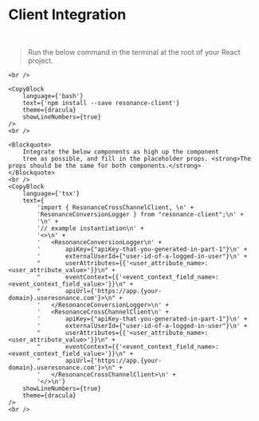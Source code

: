 
# Client Integration

<Theme>
    <br/>
    <Blockquote>
        Run the below command in the terminal at the root of your
        React project.
    </Blockquote>

    <br />

    <CopyBlock
        language={'bash'}
        text={'npm install --save resonance-client'}
        theme={dracula}
        showLineNumbers={true}
    />
    <br />

    <Blockquote>
        Integrate the below components as high up the component
        tree as possible, and fill in the placeholder props. <strong>The props should be the same for both components.</strong>
    </Blockquote>
    <br />
    <CopyBlock
        language={'tsx'}
        text={
            'import { ResonanceCrossChannelClient, \n' +
            'ResonanceConversionLogger } from "resonance-client";\n' +
            '\n' +
            '// example instantiation\n' +
            '<>\n' +
            '   <ResonanceConversionLogger\n' +
            '       apiKey={"apiKey-that-you-generated-in-part-1"}\n' +
            '       externalUserId={"user-id-of-a-logged-in-user"}\n' +
            "       userAttributes={{'<user_attribute_name>: <user_attribute_value>'}}\n" +
            "       eventContext={{'<event_context_field_name>: <event_context_field_value>'}}\n" +
            "       apiUrl={'https://app.{your-domain}.useresonance.com'}>\n" +
            '   </ResonanceConversionLogger>\n' +
            '   <ResonanceCrossChannelClient\n' +
            '       apiKey={"apiKey-that-you-generated-in-part-1"}\n' +
            '       externalUserId={"user-id-of-a-logged-in-user"}\n' +
            "       userAttributes={{'<user_attribute_name>: <user_attribute_value>'}}\n" +
            "       eventContext={{'<event_context_field_name>: <event_context_field_value>'}}\n" +
            "       apiUrl={'https://app.{your-domain}.useresonance.com'}>\n" +
            '   </ResonanceCrossChannelClient>\n' +
            '</>\n'}
        showLineNumbers={true}
        theme={dracula}
    />
    <br />
</Theme>